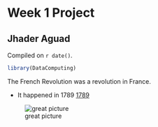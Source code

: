 # Week 1 Project  

## Jhader Aguad

<!-- leave this material as is -->
Compiled on `r date()`.

```r
library(DataComputing)
```
<!-- put your content after this line -->

The French Revolution was a revolution in France. 

* It happened in 1789
[1789](https://en.wikipedia.org/wiki/Liberty_Leading_the_People)

![great picture](https://williamblakeandenlightenmentmedia.files.wordpress.com/2012/02/tumblr_l02va7vytt1qbq876o1_500.jpg)


